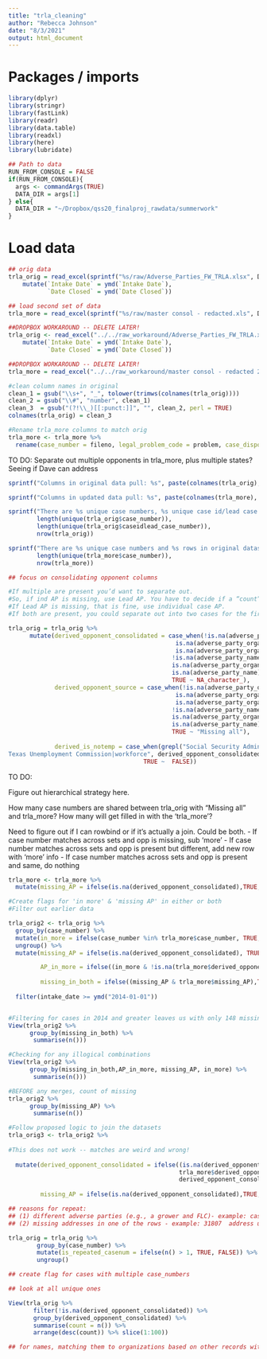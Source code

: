 ```yaml
---
title: "trla_cleaning"
author: "Rebecca Johnson"
date: "8/3/2021"
output: html_document
---
```



# Packages / imports

```r
library(dplyr)
library(stringr)
library(fastLink)
library(readr)
library(data.table)
library(readxl)
library(here)
library(lubridate)

## Path to data
RUN_FROM_CONSOLE = FALSE
if(RUN_FROM_CONSOLE){
  args <- commandArgs(TRUE)
  DATA_DIR = args[1]
} else{
  DATA_DIR = "~/Dropbox/qss20_finalproj_rawdata/summerwork"
}
```

# Load data

```r
## orig data 
trla_orig = read_excel(sprintf("%s/raw/Adverse_Parties_FW_TRLA.xlsx", DATA_DIR)) %>%
    mutate(`Intake Date` = ymd(`Intake Date`),
           `Date Closed` = ymd(`Date Closed`))

## load second set of data
trla_more = read_excel(sprintf("%s/raw/master consol - redacted.xls", DATA_DIR))

```

```r

##DROPBOX WORKAROUND -- DELETE LATER!
trla_orig <- read_excel("../../raw_workaround/Adverse_Parties_FW_TRLA.xlsx") %>%
    mutate(`Intake Date` = ymd(`Intake Date`),
           `Date Closed` = ymd(`Date Closed`))

##DROPBOX WORKAROUND -- DELETE LATER!
trla_more = read_excel("../../raw_workaround/master consol - redacted 2.xls")

#clean column names in original
clean_1 = gsub("\\s+", "_", tolower(trimws(colnames(trla_orig))))
clean_2 = gsub("\\#", "number", clean_1)
clean_3  = gsub("(?!\\_)[[:punct:]]", "", clean_2, perl = TRUE)
colnames(trla_orig) = clean_3

#Rename trla_more columns to match orig
trla_more <- trla_more %>%
  rename(case_number = fileno, legal_problem_code = problem, case_disposition = appsts, intake_date = date_intrv, derived_opponent_consolidated = opponent, date_closed = date_close)

```

TO DO:
Separate out multiple opponents in trla_more, plus multiple states?
Seeing if Dave can address

```r
sprintf("Columns in original data pull: %s", paste(colnames(trla_orig), collapse = ";")) 

sprintf("Columns in updated data pull: %s", paste(colnames(trla_more), collapse = ";")) 

sprintf("There are %s unique case numbers, %s unique case id/lead case ids, and %s rows in original dataset",
        length(unique(trla_orig$case_number)),
        length(unique(trla_orig$caseidlead_case_number)),
        nrow(trla_orig))

sprintf("There are %s unique case numbers and %s rows in original dataset",
        length(unique(trla_more$case_number)),
        nrow(trla_more))

```

```r
## focus on consolidating opponent columns

#If multiple are present you’d want to separate out.
#So, if ind AP is missing, use Lead AP. You have to decide if a “count” is tied to an individual client or to a group case.
#If Lead AP is missing, that is fine, use individual case AP.
#If both are present, you could separate out into two cases for the first occurrence? Or for each depending on how you’ve decided to count.

trla_orig = trla_orig %>%
      mutate(derived_opponent_consolidated = case_when(!is.na(adverse_party_organization) ~ adverse_party_organization,
                                               is.na(adverse_party_organization) & !is.na(lead_case_ap_organization) ~ lead_case_ap_organization,
                                               is.na(adverse_party_organization) & is.na(lead_case_ap_organization) &
                                              !is.na(adverse_party_name) ~ adverse_party_name,
                                              is.na(adverse_party_organization) & is.na(lead_case_ap_organization) &
                                              is.na(adverse_party_name) & !is.na(lead_case_ap_name) ~ lead_case_ap_name,
                                              TRUE ~ NA_character_),
             derived_opponent_source = case_when(!is.na(adverse_party_organization) ~ "AP org",
                                               is.na(adverse_party_organization) & !is.na(lead_case_ap_organization) ~ "Lead AP org",
                                               is.na(adverse_party_organization) & is.na(lead_case_ap_organization) &
                                              !is.na(adverse_party_name) ~ "AP name",
                                              is.na(adverse_party_organization) & is.na(lead_case_ap_organization) &
                                              is.na(adverse_party_name) & !is.na(lead_case_ap_name) ~ "Lead AP name",
                                              TRUE ~ "Missing all"),
             
             derived_is_notemp = case_when(grepl("Social Security Administration|Department of Labor|Workforce|Department|Dept|U.S. Immigration and Customs Enforcement|United States Customs and Border Protection|United States Environmental Protection Agency|United States Immigration and Naturalization Service|United States of America|Texas Attorney General|Texas Employment Commission|US Citizenship And Immigration Services|	
Texas Unemployment Commission|workforce", derived_opponent_consolidated) ~ TRUE,
                                      TRUE ~  FALSE)) 
```

TO DO:

Figure out hierarchical strategy here.

How many case numbers are shared between trla_orig with "Missing all" and trla_more?
How many will get filled in with the 'trla_more'?

Need to figure out if I can rowbind or if it's actually a join. Could be both.
- If case number matches across sets and opp is missing, sub 'more'
- If case number matches across sets and opp is present but different, add new row with 'more' info
- If case number matches across sets and opp is present and same, do nothing


```r

trla_more <- trla_more %>%
  mutate(missing_AP = ifelse(is.na(derived_opponent_consolidated),TRUE,FALSE))

#Create flags for 'in more' & 'missing AP' in either or both
#Filter out earlier data

trla_orig2 <- trla_orig %>%
  group_by(case_number) %>%
  mutate(in_more = ifelse(case_number %in% trla_more$case_number, TRUE, FALSE)) %>%
  ungroup() %>%
  mutate(missing_AP = ifelse(is.na(derived_opponent_consolidated), TRUE, FALSE),

         AP_in_more = ifelse((in_more & !is.na(trla_more$derived_opponent_consolidated)), TRUE, FALSE),
         
         missing_in_both = ifelse((missing_AP & trla_more$missing_AP),TRUE, FALSE)) %>%
  
  filter(intake_date >= ymd("2014-01-01"))


#Filtering for cases in 2014 and greater leaves us with only 148 missing an adverse party in both datasets
View(trla_orig2 %>%
      group_by(missing_in_both) %>%
       summarise(n()))

#Checking for any illogical combinations
View(trla_orig2 %>%
      group_by(missing_in_both,AP_in_more, missing_AP, in_more) %>%
       summarise(n()))

#BEFORE any merges, count of missing
trla_orig2 %>%
      group_by(missing_AP) %>%
       summarise(n())

```


```r
#Follow proposed logic to join the datasets
trla_orig3 <- trla_orig2 %>%
  
#This does not work -- matches are weird and wrong!
  
  mutate(derived_opponent_consolidated = ifelse((is.na(derived_opponent_consolidated) & AP_in_more), 
                                                trla_more$derived_opponent_consolidated, 
                                                derived_opponent_consolidated),
         
         missing_AP = ifelse(is.na(derived_opponent_consolidated),TRUE,FALSE))


```


```r

## reasons for repeat:
## (1) different adverse parties (e.g., a grower and FLC)- example: case 01-105990 - address later when merging to jobs
## (2) missing addresses in one of the rows - example: 31807  address using group_by pre jobs merge (after cleaning adverse party field)

trla_orig = trla_orig %>%
        group_by(case_number) %>%
        mutate(is_repeated_casenum = ifelse(n() > 1, TRUE, FALSE)) %>%
        ungroup() 

```

```r
## create flag for cases with multiple case_numbers


```

```r
## look at all unique ones

View(trla_orig %>% 
       filter(!is.na(derived_opponent_consolidated)) %>% 
       group_by(derived_opponent_consolidated) %>% 
       summarise(count = n()) %>%
       arrange(desc(count)) %>% slice(1:100))

## for names, matching them to organizations based on other records with name
```
